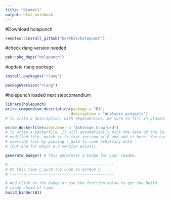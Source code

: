 ```yaml
---
title: "Binder1"
output: html_notebook
---
```



#Download holepunch
```r
remotes::install_github("karthik/holepunch")
```
#check rlang version needed
```r
pak::pkg_deps("holepunch")
```
#update rlang package
```r
install.packages("rlang")
```
```r
packageVersion("rlang")
```
#holepunch loaded next stepcomendium
```r
library(holepunch)
write_compendium_description(package = "B1", 
                             description = "Analysis projects")
# to write a description, with dependencies. Be sure to fill in placeholder text

write_dockerfile(maintainer = "Ashleigh_Crawford") 
# To write a Dockerfile. It will automatically pick the date of the last 
# modified file, match it to that version of R and add it here. You can 
# override this by passing r_date to some arbitrary date
# (but one for which a R version exists).

generate_badge() # This generates a badge for your readme.

# ----------------------------------------------
# At this time 🙌 push the code to GitHub 🙌
# ----------------------------------------------

# And click on the badge or use the function below to get the build 
# ready ahead of time.
build_binder(B1)

```

